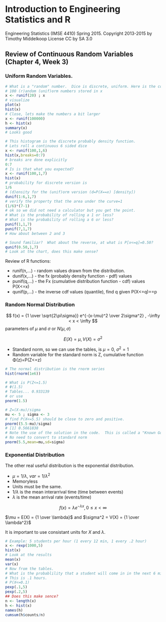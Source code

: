 # Introduction to Engineering Statistics and R 
Engineering Statistics (IMSE 4410) Spring 2015. 
Copyright 2013-2015 by Timothy Middelkoop License CC by SA 3.0

## Review of Continuous Random Variables (Chapter 4, Week 3)

### Uniform Random Variables.

```r
# What is a "random" number.  Dice is discrete, uniform. Here is the continuous version.
# 100 (r)andom (unif)orm numbers stored in x
x <- runif(20) ; x
# visualize
plot(x)
hist(x)
# Close, lets make the numbers a bit larger 
x <- runif(100000)
h <- hist(x)
summary(x)
# Looks good

# This histogram is the discrete probably density function.
# Lets roll a continuous 6 sided dice
x <- runif(100,1,6)
hist(x,breaks=0:7)
# breaks are done explicitly
0:7
# Is is that what you expected?
x <- runif(100,1,7)
hist(x)
# probability for discrete version is 
1/6
# (d)ensity for the (unif)orm version (d=P(X==x) [density])
dunif(1:6,1,7)
# verify the property that the area under the curve=1
(1/6)*(7-1)
# ok so we did not need a calculator but you get the point.
# What is the probability of rolling a 1 or less?
# What is the probability of rolling a 6 or less?
punif(1,1,7)
punif(7,1,7)
# How about between 2 and 3

# Sound familiar?  What about the reverse, at what is P[x<=q]=0.50?
qunif(0.50,1,7)
# Look at the chart, does this make sense?

```


Review of R functions:

* runif(n,...) - random values drawn from the distribution.
* dunif(x,...) - the fx (probably density function - pdf) values
* punif(q,...) - the Fx (cumulative distribution function - cdf) values P(X<=x)
* qunif(p,...) - the inverse cdf values (quantile), find q given P(X<=q)==p

### Random Normal Distribution

$$ f(x) = {1 \over \sqrt{2\pi\sigma}} e^{-(x-\mu)^2 \over 2\sigma^2} , -\infty < x < \infty $$
parameters of $\mu$ and $\sigma$ or $N(\mu,\sigma)$

$$ E(X)=\mu, V(X)=\sigma^2$$

* Standard norm, so we can use the tables, is $\mu=0$, $\sigma^2=1$
* Random variable for the standard norm is Z, cumulative function Φ(z)=P(Z<=z)

```r
# The normal distribution is the rnorm series
hist(rnorm(1e6))

# What is P(Z<=1.5)
# Φ(1.5)
# Tables... 0.933139
# or use
pnorm(1.5)

# Z=(X-mu)/sigma
mu <- 5 ; sigma <- 3
# find P(X<=5.5) should be close to zero and positive.
pnorm((5.5-mu)/sigma)
# [1] 0.5661838
# Note the use of the solution in the code.  This is called a "Known Good Solution"
# No need to convert to standard norm
pnorm(5.5,mean=mu,sd=sigma)
```

### Exponential Distribution


The other real useful distribution is the exponential distribution.

* $\mu=1/\lambda$, $var=1/\lambda^2$
* Memoryless
* Units must be the same.
* $1/\lambda$ is the mean interarrival time (time between events)
* $\lambda$ is the mean arrival rate (events/time)


$$ f(x) = \lambda e^{-\lambda x} , 0 \le x < \infty $$

$\mu = E(X) = {1 \over \lambda}$ and $\sigma^2 = V(X) = {1 \over \lambda^2}$

It is important to use consistant units for $X$ and $\lambda$.

```r
# Example: 5 students per hour (1 every 12 min, 1 every .2 hour)
x <- rexp(1000,5)
hist(x)
# Look at the results
mean(x)
var(x)
# Now from the tables.
# What is the probablility that a student will come in in the next 6 min 
# This is .1 hours.
# P(X<=0.1)
pexp(.1,5)
pexp(.2,5)
## Does this make sence?
n <- length(x)
h <- hist(x)
names(h)
cumsum(h$counts/n)
```
